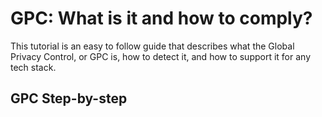 
# GPC: What is it and how to comply?

This tutorial is an easy to follow guide that describes what the Global Privacy Control, or GPC is, how to detect it, and how to support it for any tech stack.

## GPC Step-by-step
<KeyFeatWrap>
  <KeyFeat title="What is the GPC" link="./what_is_gpc"  description="A brief introduction to what the GPC is and why you should support it."/>
  <KeyFeat title="Consumers: How does GPC work?" link="./consumer_gpc"  description="A walkthrough of the typical consumer expeirence of the GPC."/>
  <KeyFeat title="Developers: What is GPC and how does it work?" link="./dev_gpc"   description="For engineers, a technical overview of the GPC and how to support it."/>
  <KeyFeat title="Legal Teams: How do I comply with GPC?" link="./legal_gpc"   description="For legal teams, how to consider applying GPC across regulations."/>
  <KeyFeat title="GPC Step 01: Detect & Record GPC Signals" link="./detect_gpc"   description="How to detect and correctly process the GPC signal."/>
  <KeyFeat title="GPC Step 02: Define where the GPC applies" link="./geo_gpc"   description="Considerations for which geographies to apply the GPC."/>
  <KeyFeat title="GPC Step 03: Enforce signal across systems" link="./enforce_gpc"   description="Ensuring that the GPC preferences are applied across systems and vendors."/>
  <KeyFeat title="GPC Bonus: Remember data flows everywhere" link="./dataflow_gpc"   description="A GPC bonus and reminder that consent isn't just the front end, it's the entire tech stack!"/>
</KeyFeatWrap>